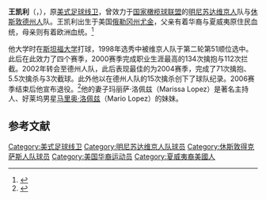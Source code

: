 {{Infobox NFL player
|image= 
|position=[[线卫|线卫]]
|number=52
|birth_date={{Birth date and age|1976|5|23}}
|birth_place=[[俄勒冈州|俄勒冈州]][[尤金_(俄勒冈州)|尤金]]
|death_date=
|death_place=
|debutyear=1998年
|debutteam=明尼苏达维京人
|finalyear=2006年
|finalteam=休斯敦德州人
|draftyear=1998年
|draftround=2
|draftpick=51
|college=[[斯坦福大学|斯坦福大学]]
|teams=<nowiki></nowiki>
* [[明尼苏达维京人|明尼苏达维京人]]（1998－2001）
* [[休斯敦德州人|休斯敦德州人]]（2002－2006）
|highlights=<nowiki></nowiki>
* Ed Block勇气奖（2006）
|stat1label=[[擒抱|擒抱]]
|stat1value=500
|stat2label=[[擒杀|擒杀]]
|stat2value=21.5
|stat3label=[[截球|截球]]
|stat3value=6
|nfl=WON199339
}}
'''王凯利'''（{{lang-en|Kailee Wong}}，{{bd|1976年|5月23日}}），原[[美式足球|美式足球]][[线卫|线卫]]，曾效力于[[国家橄榄球联盟|国家橄榄球联盟]]的[[明尼苏达维京人|明尼苏达维京人]]队与[[休斯敦德州人|休斯敦德州人]]队。王凯利出生于美国[[俄勒冈州|俄勒冈州]][[尤金_(俄勒冈州)|尤金]]，父亲有着华裔与夏威夷原住民血统，母亲则有着欧洲血统。<ref>{{Cite web |url=http://starbulletin.com/1999/08/05/sports/kwon.html |title=Honolulu Star-Bulletin Sports Columns |accessdate=2012-02-09 |archive-date=2008-06-27 |archive-url=https://web.archive.org/web/20080627005757/http://starbulletin.com/1999/08/05/sports/kwon.html |dead-url=no }}</ref>

他大学时在[[斯坦福大学|斯坦福大学]]打球，1998年选秀中被维京人队于第二轮第51顺位选中。此后在此效力了四个赛季，2000赛季完成职业生涯最高的134次擒抱与112次拦截。2002年转会至德州人队，此后表现最佳的为2004赛季，完成了71次擒抱、5.5次擒杀与3次截球。此外他以在德州人队的15次擒杀创下了球队纪录。2006赛季结束后他宣布退役。<ref>{{cite web|url=http://www.nflchina.com/nflchina/huastar/2007-05-18/5017.html|title=德州人队华裔线卫王凯利宣布退役|publisher=NFL中国|date=2007-05-18}}{{dead link|date=2018年3月 |bot=InternetArchiveBot |fix-attempted=yes }}</ref>他的妻子玛丽萨·洛佩兹（Marissa Lopez）是著名主持人、好莱坞男星[[马里奥·洛佩兹|马里奥·洛佩兹]]（Mario Lopez）的妹妹。

== 参考文献 ==
{{reflist}}

{{DEFAULTSORT:Wong, Kailee}}
[[Category:美式足球线卫|Category:美式足球线卫]]
[[Category:明尼苏达维京人队球员|Category:明尼苏达维京人队球员]]
[[Category:休斯敦得克萨斯人队球员|Category:休斯敦得克萨斯人队球员]]
[[Category:美国华裔运动员|Category:美国华裔运动员]]
[[Category:夏威夷裔美國人|Category:夏威夷裔美國人]]